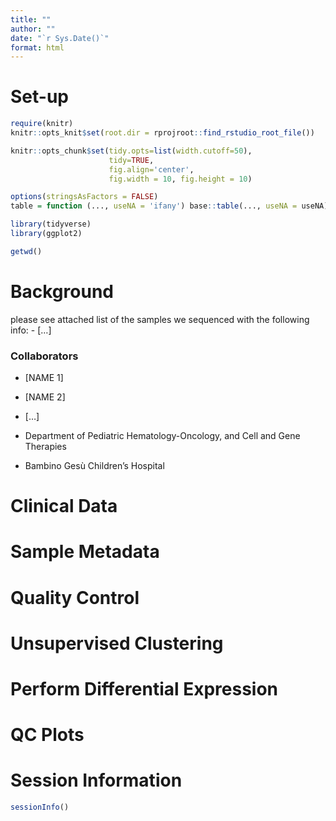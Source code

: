 ```yaml
---
title: ""
author: ""
date: "`r Sys.Date()`"
format: html
---
```


# Set-up 

```r
require(knitr)
knitr::opts_knit$set(root.dir = rprojroot::find_rstudio_root_file())
```

```r
knitr::opts_chunk$set(tidy.opts=list(width.cutoff=50),
                      tidy=TRUE,
                      fig.align='center',
                      fig.width = 10, fig.height = 10)

options(stringsAsFactors = FALSE)
table = function (..., useNA = 'ifany') base::table(..., useNA = useNA)
```

```r
library(tidyverse)
library(ggplot2)

getwd()
```

# Background

please see attached list of the samples we sequenced with the following info:
  - [...]


### Collaborators

- [NAME 1]
- [NAME 2]
- [...]

- Department of Pediatric Hematology-Oncology, and Cell and Gene Therapies

- Bambino Gesù Children's Hospital

# Clinical Data


# Sample Metadata


# Quality Control 


# Unsupervised Clustering


# Perform Differential Expression


# QC Plots 


# Session Information

```r
sessionInfo()
```